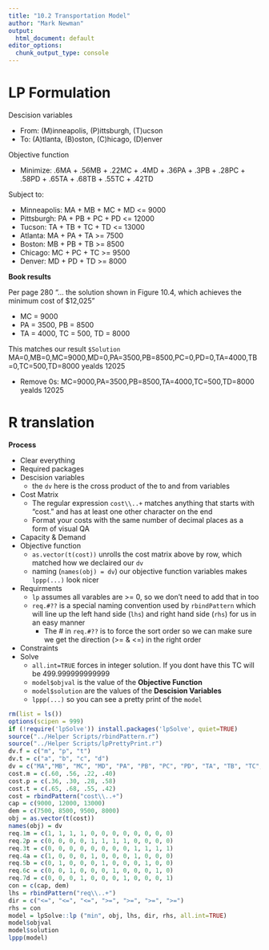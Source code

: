 ```yaml
---
title: "10.2 Transportation Model"
author: "Mark Newman"
output:
  html_document: default
editor_options: 
  chunk_output_type: console
---
```


# LP Formulation

Descision variables

* From: (M)inneapolis, (P)ittsburgh, (T)ucson
* To: (A)tlanta, (B)oston, (C)hicago, (D)enver

Objective function

* Minimize: .6MA + .56MB + .22MC + .4MD + .36PA + .3PB + .28PC + .58PD + .65TA + .68TB + .55TC + .42TD
  
Subject to:

* Minneapolis: MA + MB + MC + MD <= 9000
* Pittsburgh: PA + PB + PC + PD <= 12000
* Tucson: TA + TB + TC + TD <= 13000
* Atlanta: MA + PA + TA >= 7500
* Boston: MB + PB + TB >= 8500
* Chicago: MC + PC + TC >= 9500
* Denver: MD + PD + TD >= 8000

**Book results**

Per page 280 "... the solution shown in Figure 10.4, which achieves the minimum cost of $12,025"

* MC = 9000
* PA = 3500, PB = 8500
* TA = 4000, TC = 500, TD = 8000 

This matches our result `$Solution` MA=0,MB=0,MC=9000,MD=0,PA=3500,PB=8500,PC=0,PD=0,TA=4000,TB=0,TC=500,TD=8000 yealds 12025

* Remove 0s: MC=9000,PA=3500,PB=8500,TA=4000,TC=500,TD=8000 yealds 12025

# R translation

**Process**

* Clear everything
* Required packages
* Descision variables
    * the `dv` here is the cross product of the to and from variables
* Cost Matrix
    * The regular expression `cost\\..+` matches anything that starts with "cost." and has at least one other character on the end
    * Format your costs with the same number of decimal places as a form of visual QA
* Capacity & Demand
* Objective function
    * `as.vector(t(cost))` unrolls the cost matrix above by row, which matched how we declaired our `dv`
    * naming (`names(obj) = dv`) our objective function variables makes `lppp(...)` look nicer
* Requirments
    * `lp` assumes all varables are >= 0, so we don't need to add that in too
    * `req.#??` is a special naming convention used by `rbindPattern` which will line up the left hand side (`lhs`) and right hand side (`rhs`) for us in an easy manner
        * The # in `req.#??` is to force the sort order so we can make sure we get the direction (>= & <=) in the right order
* Constraints
* Solve
    * `all.int=TRUE` forces in integer solution. If you dont have this TC will be 499.999999999999
    * `model$objval` is the value of the __Objective Function__
    * `model$solution` are the values of the __Descision Variables__
    * `lppp(...)` so you can see a pretty print of the `model`

```r
rm(list = ls())
options(scipen = 999)
if (!require('lpSolve')) install.packages('lpSolve', quiet=TRUE)
source("../Helper Scripts/rbindPattern.r")
source("../Helper Scripts/lpPrettyPrint.r")
dv.f = c("m", "p", "t")
dv.t = c("a", "b", "c", "d")
dv = c("MA","MB", "MC", "MD", "PA", "PB", "PC", "PD", "TA", "TB", "TC", "TD")
cost.m = c(.60, .56, .22, .40)
cost.p = c(.36, .30, .28, .58)
cost.t = c(.65, .68, .55, .42)
cost = rbindPattern("cost\\..+")
cap = c(9000, 12000, 13000)
dem = c(7500, 8500, 9500, 8000)
obj = as.vector(t(cost))
names(obj) = dv
req.1m = c(1, 1, 1, 1, 0, 0, 0, 0, 0, 0, 0, 0)
req.2p = c(0, 0, 0, 0, 1, 1, 1, 1, 0, 0, 0, 0)
req.3t = c(0, 0, 0, 0, 0, 0, 0, 0, 1, 1, 1, 1)
req.4a = c(1, 0, 0, 0, 1, 0, 0, 0, 1, 0, 0, 0)
req.5b = c(0, 1, 0, 0, 0, 1, 0, 0, 0, 1, 0, 0)
req.6c = c(0, 0, 1, 0, 0, 0, 1, 0, 0, 0, 1, 0)
req.7d = c(0, 0, 0, 1, 0, 0, 0, 1, 0, 0, 0, 1)
con = c(cap, dem)
lhs = rbindPattern("req\\..+")
dir = c("<=", "<=", "<=", ">=", ">=", ">=", ">=")
rhs = con
model = lpSolve::lp ("min", obj, lhs, dir, rhs, all.int=TRUE)
model$objval
model$solution
lppp(model)
```
